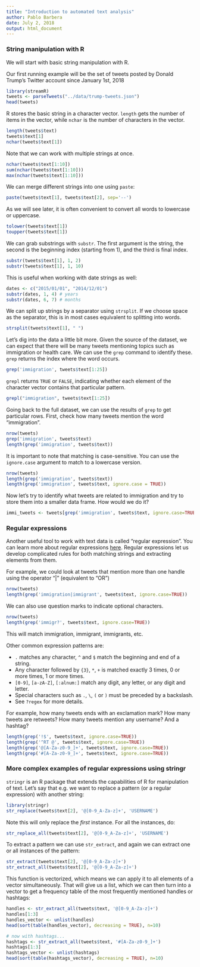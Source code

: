 ```yaml
---
title: "Introduction to automated text analysis"
author: Pablo Barbera
date: July 2, 2018
output: html_document
---
```


### String manipulation with R

We will start with basic string manipulation with R.

Our first running example will be the set of tweets posted by Donald Trump's Twitter account since January 1st, 2018

```r
library(streamR)
tweets <- parseTweets("../data/trump-tweets.json")
head(tweets)
```

R stores the basic string in a character vector. `length` gets the number of items in the vector, while `nchar` is the number of characters in the vector.

```r
length(tweets$text)
tweets$text[1]
nchar(tweets$text[1])
```

Note that we can work with multiple strings at once.

```r
nchar(tweets$text[1:10])
sum(nchar(tweets$text[1:10]))
max(nchar(tweets$text[1:10]))
```

We can merge different strings into one using `paste`:
```r
paste(tweets$text[1], tweets$text[2], sep='--')
```

As we will see later, it is often convenient to convert all words to lowercase or uppercase.

```r
tolower(tweets$text[1])
toupper(tweets$text[1])
```

We can grab substrings with `substr`. The first argument is the string, the second is the beginning index (starting from 1), and the third is final index.

```r
substr(tweets$text[1], 1, 2)
substr(tweets$text[1], 1, 10)
```

This is useful when working with date strings as well:

```r
dates <- c("2015/01/01", "2014/12/01")
substr(dates, 1, 4) # years
substr(dates, 6, 7) # months
```

We can split up strings by a separator using `strsplit`. If we choose space as the separator, this is in most cases equivalent to splitting into words.

```r
strsplit(tweets$text[1], " ")
```

Let's dig into the data a little bit more. Given the source of the dataset, we can expect that there will be many tweets mentioning topics such as immigration or health care. We can use the `grep` command to identify these. `grep` returns the index where the word occurs.

```r
grep('immigration', tweets$text[1:25])
```

`grepl` returns `TRUE` or `FALSE`, indicating whether each element of the character vector contains that particular pattern.

```r
grepl("immigration", tweets$text[1:25])
```

Going back to the full dataset, we can use the results of `grep` to get particular rows. First, check how many tweets mention the word "immigration".

```r
nrow(tweets)
grep('immigration', tweets$text)
length(grep('immigration', tweets$text))

```

It is important to note that matching is case-sensitive. You can use the `ignore.case` argument to match to a lowercase version.

```r
nrow(tweets)
length(grep('immigration', tweets$text))
length(grep('immigration', tweets$text, ignore.case = TRUE))
```

Now let's try to identify what tweets are related to immigration and try to store them into a smaller data frame. How would we do it?

```r
immi_tweets <- tweets[grep('immigration', tweets$text, ignore.case=TRUE),]
```


### Regular expressions

Another useful tool to work with text data is called "regular expression". You can learn more about regular expressions [here](http://www.zytrax.com/tech/web/regex.htm). Regular expressions let us develop complicated rules for both matching strings and extracting elements from them. 

For example, we could look at tweets that mention more than one handle using the operator "|" (equivalent to "OR")

```r
nrow(tweets)
length(grep('immigration|immigrant', tweets$text, ignore.case=TRUE))
```

We can also use question marks to indicate optional characters.

```r
nrow(tweets)
length(grep('immigr?', tweets$text, ignore.case=TRUE))
```

This will match immigration, immigrant, immigrants, etc.

Other common expression patterns are:

- `.` matches any character, `^` and `$` match the beginning and end of a string.  
- Any character followed by `{3}`, `*`, `+` is matched exactly 3 times, 0 or more times, 1 or more times.  
- `[0-9]`, `[a-zA-Z]`, `[:alnum:]` match any digit, any letter, or any digit and letter.
- Special characters such as `.`, `\`, `(` or `)` must be preceded by a backslash.  
- See `?regex` for more details.

For example, how many tweets ends with an exclamation mark? How many tweets are retweets? How many tweets mention any username? And a hashtag?
```r
length(grep('!$', tweets$text, ignore.case=TRUE))
length(grep('^RT @', tweets$text, ignore.case=TRUE))
length(grep('@[A-Za-z0-9_]+', tweets$text, ignore.case=TRUE))
length(grep('#[A-Za-z0-9_]+', tweets$text, ignore.case=TRUE))
```

### More complex examples of regular expressions using stringr

`stringr` is an R package that extends the capabilities of R for manipulation of text. Let's say that e.g. we want to replace a pattern (or a regular expression) with another string:

```r
library(stringr)
str_replace(tweets$text[2], '@[0-9_A-Za-z]+', 'USERNAME')
```

Note this will only replace the _first_ instance. For all the instances, do:

```r
str_replace_all(tweets$text[2], '@[0-9_A-Za-z]+', 'USERNAME')
```

To extract a pattern we can use `str_extract`, and again we can extract one or all instances of the pattern:

```r
str_extract(tweets$text[2], '@[0-9_A-Za-z]+')
str_extract_all(tweets$text[2], '@[0-9_A-Za-z]+')
```

This function is vectorized, which means we can apply it to all elements of a vector simultaneously. That will give us a list, which we can then turn into a vector to get a frequency table of the most frequently mentioned handles or hashtags:

```r
handles <- str_extract_all(tweets$text, '@[0-9_A-Za-z]+')
handles[1:3]
handles_vector <- unlist(handles)
head(sort(table(handles_vector), decreasing = TRUE), n=10)

# now with hashtags...
hashtags <- str_extract_all(tweets$text, '#[A-Za-z0-9_]+')
hashtags[1:3]
hashtags_vector <- unlist(hashtags)
head(sort(table(hashtags_vector), decreasing = TRUE), n=10)

```

